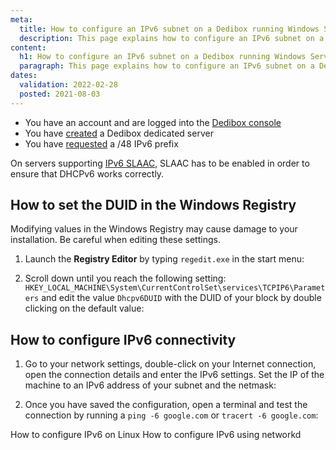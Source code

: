 ```yaml
---
meta:
  title: How to configure an IPv6 subnet on a Dedibox running Windows Server
  description: This page explains how to configure an IPv6 subnet on a Dedibox running Windows Server.
content:
  h1: How to configure an IPv6 subnet on a Dedibox running Windows Server
  paragraph: This page explains how to configure an IPv6 subnet on a Dedibox running Windows Server.
dates:
  validation: 2022-02-28
  posted: 2021-08-03
---
```


<Message type="requirement">

  - You have an account and are logged into the [Dedibox console](https://console.online.net)
  - You have [created](/dedibox/dedicated-servers/how-to/order-a-server) a Dedibox dedicated server
  - You have [requested](/dedibox-network/ipv6/how-to/request-prefix) a /48 IPv6 prefix

</Message>

<Message type="important">

On servers supporting [IPv6 SLAAC](/dedibox-network/ipv6/how-to/enable-ipv6-slaac), SLAAC has to be enabled in order to ensure that DHCPv6 works correctly.

</Message>

## How to set the DUID in the Windows Registry

<Message type="important">

Modifying values in the Windows Registry may cause damage to your installation. Be careful when editing these settings.

</Message>

1. Launch the **Registry Editor** by typing `regedit.exe` in the start menu:

    <Lightbox src="scaleway_ipv6_regedit.webp" width="" />

2. Scroll down until you reach the following setting: `HKEY_LOCAL_MACHINE\System\CurrentControlSet\services\TCPIP6\Parameters` and edit the value `Dhcpv6DUID` with the DUID of your block by double clicking on the default value:

    <Lightbox src="scaleway_ipv6_regedit_edit.webp" width="" />

## How to configure IPv6 connectivity 

1. Go to your network settings, double-click on your Internet connection, open the connection details and enter the IPv6 settings. Set the IP of the machine to an IPv6 address of your subnet and the netmask:

    <Lightbox src="scaleway_ipv6_config_win.webp" alt="" />

2. Once you have saved the configuration, open a terminal and test the connection by running a `ping -6 google.com` or `tracert -6 google.com`:

    <Lightbox src="scaleway_ipv6_ping6_win.webp" alt="" />

<Navigation title="See Also">
  <PreviousButton to="/dedibox-network/ipv6/how-to/configure-ipv6-linux/">How to configure IPv6 on Linux</PreviousButton>
  <NextButton to="/dedibox-network/ipv6/how-to/configure-ipv6-networkd/">How to configure IPv6 using networkd</NextButton>
</Navigation>
